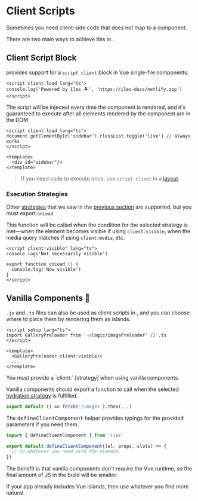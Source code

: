 [previous section]: /guide/hydration
[strategies]: /guide/hydration#clientload
[strategy]: /guide/hydration#clientload
[layout]: /guide/development#layouts
[components]: /guide/development#components

# Client Scripts

Sometimes you need client-side code that does not map to a component.

There are two main ways to achieve this in <Iles/>.

## Client Script Block <VueLogo/>

<Iles/> provides support for a `script client` block in Vue single-file components.

```vue
<script client:load lang="ts">
console.log('Powered by îles 🏝', 'https://iles-docs/netlify.app')
</script>
```

The script will be injected every time the component is rendered, and it's
guaranteed to execute after all elements rendered by the component are in the DOM.

```vue
<script client:load lang="ts">
document.getElementById('sidebar').classList.toggle('live') // always works
</script>

<template>
  <div id="sidebar"/>
</template>
```

> If you need code to execute once, use `script client` in a [layout].

### Execution Strategies <Logo/>

Other [strategies] that we saw in the [previous section] are supported,
but you must export `onLoad`.

This function will be called when the condition for the selected strategy is met—when the element becomes visible if using `client:visible`, when the media query matches if using `client:media`, etc.

```vue
<script client:visible" lang="ts">
console.log('Not necessarily visible')

export function onLoad () {
  console.log('Now visible')
}
</script>
```

## Vanilla Components 🍦

`.js` and `.ts` files can also be used as client scripts in <Iles/>, and you can
choose where to place them by rendering them as islands.

```vue
<script setup lang="ts">
import GalleryPreloader from '~/logic/imagePreloader' // .ts
</script>

<template>
  <GalleryPreloader client:visible/>
  ...
</template>
```

<Tip warn>
You must provide a `client:` [strategy] when using vanilla components.
</Tip>

Vanilla components should export a function to call when the selected
[hydration strategy][strategy] is fulfilled.

```ts
export default () => fetch('/images').then(...)
```

The <kbd>defineClientComponent</kbd> helper provides typings for the provided
parameters if you need them.

```ts
import { defineClientComponent } from 'iles'

export default defineClientComponent((el, props, slots) => {
  // Do whatever you need with the element.
})
```

<Tip title="Why not use a renderless Vue component?">
The benefit is that vanilla components don't require the Vue runtime, so the final
amount of JS in the build will be smaller.

If your app already includes Vue islands, then use whatever you find more natural.
</Tip>
